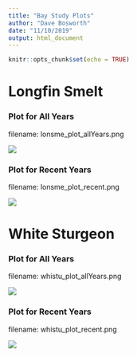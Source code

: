 ```yaml
---
title: "Bay Study Plots"
author: "Dave Bosworth"
date: "11/10/2019"
output: html_document
---
```


```r
knitr::opts_chunk$set(echo = TRUE)
```

# Longfin Smelt

### Plot for All Years

filename: lonsme_plot_allYears.png

![](lonsme_plot_allYears.png)


### Plot for Recent Years

filename: lonsme_plot_recent.png

![](lonsme_plot_recent.png)

# White Sturgeon

### Plot for All Years

filename: whistu_plot_allYears.png

![](whistu_plot_allYears.png)


### Plot for Recent Years

filename: whistu_plot_recent.png

![](whistu_plot_recent.png)